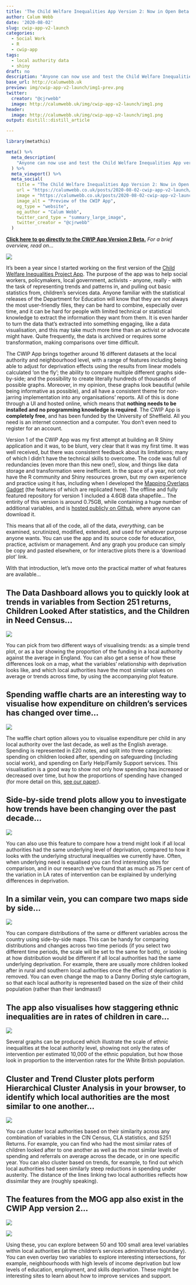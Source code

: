 ```yaml
---
title: 'The Child Welfare Inequalities App Version 2: Now in Open Beta'
author: Calum Webb
date: '2020-08-02'
slug: cwip-app-v2-launch
categories:
  - Social Work 
  - R
  - cwip-app
tags:
  - local authority data
  - shiny
draft: no
description: "Anyone can now use and test the Child Welfare Inequalities App version 2. This blog post provides a link to the new version of the app, plus a brief description of its features."
base_url: http://calumwebb.uk
preview: img/cwip-app-v2-launch/img1-prev.png
twitter:
  creator: "@cjrwebb"
  image: http://calumwebb.uk/img/cwip-app-v2-launch/img1.png
header:
  image: http://calumwebb.uk/img/cwip-app-v2-launch/img1.png
output: distill::distill_article

---
```


```r
library(metathis)

meta() %>%
  meta_description(
    "Anyone can now use and test the Child Welfare Inequalities App version 2. This blog post provides a link to the new version of the app, plus a brief description of its features."
  ) %>% 
  meta_viewport() %>% 
  meta_social(
    title = "The Child Welfare Inequalities App Version 2: Now in Open Beta",
    url = "https://calumwebb.co.uk/posts/2020-08-02-cwip-app-v2-launch/",
    image = "https://calumwebb.co.uk/posts/2020-08-02-cwip-app-v2-launch/img/cwip-app-v2-launch/img1.jpeg",
    image_alt = "Preview of the CWIP App",
    og_type = "website",
    og_author = "Calum Webb",
    twitter_card_type = "summary_large_image",
    twitter_creator = "@cjrwebb"
  )


```

**[Click here to go directly to the CWIP App Version 2 Beta.](https://webb.shinyapps.io/cwip-app-v2)** *For a brief overview, read on...*

![](img/cwip-app-v2-launch/img1.png)

It's been a year since I started working on the first version of the [Child Welfare Inequalities Project App](www.cwip-app.co.uk). The purpose of the app was to help social workers, policymakers, local government, activists - anyone, really - with the task of representing trends and patterns in, and pulling out basic statistics from, children's services data. Anyone familiar with the statistical releases of the Department for Education will know that they are not always the most user-friendly files, they can be hard to combine, especially over time, and it can be hard for people with limited technical or statistical knowledge to extract the information they want from them. It is even harder to turn the data that's extracted into something engaging, like a data visualisation, and this may take much more time than an activist or advocate might have. Quite frequently, the data is archived or requires some transformation, making comparisons over time difficult. 

The CWIP App brings together around 16 different datasets at the local authority and neighbourhood level, with a range of features including being able to adjust for deprivation effects using the results from linear models calculated 'on the fly'; the ability to compare multiple different graphs side-by-side; and the possibility to create literally hundreds of thousands of possible graphs. Moreover, in my opinion, these graphs look beautiful (while being informative as possible), and all have a consistent theme for non-jarring implementation into any organisations' reports. All of this is done through a UI and hosted online, which means that **nothing needs to be installed and no programming knowledge is required**. The CWIP App is **completely free**, and has been funded by the University of Sheffield. All you need is an internet connection and a computer. You don't even need to register for an account.

Version 1 of the CWIP App was my first attempt at building an R Shiny application and it was, to be blunt, very clear that it was my first time. It was well received, but there was consistent feedback about its limitations; many of which I didn't have the technical skills to overcome. The code was full of redundancies (even more than this new one!), slow, and things like data storage and transformation were inefficient. In the space of a year, not only have the R community and Shiny resources grown, but my own experience and practice using it has, including when I developed the [Mapping Overlaps Gadget](https://webb.shinyapps.io/mog_education) (the features of which are replicated here). The offline and fully featured repository for version 1 included a 4.6GB data shapefile... The entirity of this version is around 0.75GB, while containing a huge number of additional variables, and is [hosted publicly on Github](https://github.com/cjrwebb/cwip-app), where anyone can download it. 

This means that all of the code, all of the data, *everything*, can be examined, scrutinized, modified, extended, and used for whatever purpose anyone wants. You can use the app and its source code for education, practice, activism or management. And any graph you produce can simply be copy and pasted elsewhere, or for interactive plots there is a 'download plot' link.  

With that introduction, let's move onto the practical matter of what features are available...


## The Data Dashboard allows you to quickly look at trends in variables from Section 251 returns, Children Looked After statistics, and the Children in Need Census...

![](img/cwip-app-v2-launch/gif1.gif)

You can pick from two different ways of visualising trends: as a simple trend plot, or as a bar showing the proportion of the funding in a local authority against the average in England. You can also get a sense of how these differences look on a map, what the variables' relationship with deprivation looks like, and which local authorities have the most similar values on average or trends across time, by using the accompanying plot feature. 

## Spending waffle charts are an interesting way to visualise how expenditure on children's services has changed over time...

![](img/cwip-app-v2-launch/gif2.gif)

The waffle chart option allows you to visualise expenditure per child in any local authority over the last decade, as well as the English average. Spending is represented in £20 notes, and split into three categories: spending on children looked after, spending on safeguarding (including social work), and spending on Early Help/Family Support services. This visualisation is a good way to show not only how spending has increased or decreased over time, but how the proportions of spending have changed (for more detail on this, [see our paper](https://www.tandfonline.com/doi/abs/10.1080/03003930.2018.1430028?journalCode=flgs20)). 

## Side-by-side trend plots allow you to investigate how trends have been changing over the past decade...

![](img/cwip-app-v2-launch/gif3.gif)

You can also use this feature to compare how a trend might look if all local authorities had the same underlying level of deprivation, compared to how it looks with the underlying structural inequalities we currently have. Often, when underlying need is equalised you can find interesting sites for comparison, and in our research we've found that as much as 75 per cent of the variation in LA rates of intervention can be explained by underlying differences in deprivation. 

## In a similar vein, you can compare two maps side by side... 

![](img/cwip-app-v2-launch/gif4.gif)

You can compare distributions of the same or different variables across the country using side-by-side maps. This can be handy for comparing distributions and changes across two time periods (if you select two different time periods, the scale will be set to the same for both), or looking at how distribution would be different if all local authorities had the same underlying deprivation. For example, there are usually more children looked after in rural and southern local authorities once the effect of deprivation is removed. You can even change the map to a Danny Dorling style cartogram, so that each local authority is represented based on the size of their child population (rather than their landmass!)


## The app also visualises how staggering ethnic inequalities are in rates of children in care...

![](img/cwip-app-v2-launch/gif5.gif)

Several graphs can be produced which illustrate the scale of ethnic inequalities at the local authority level, showing not only the rates of intervention per estimated 10,000 of the ethnic population, but how those look in proportion to the intervention rates for the White British population. 


## Cluster and Trend Cluster plots perform Hierarchical Cluster Analysis in your browser, to identify which local authorities are the most similar to one another...

![](img/cwip-app-v2-launch/gif6.gif)

You can cluster local authorities based on their similarity across any combination of variables in the CIN Census, CLA statistics, and S251 Returns. For example, you can find who had the most similar rates of children looked after to one another as well as the most similar levels of spending and referrals on average across the decade, or in one specific year. You can also cluster based on trends, for example, to find out which local authorities had seen similarly steep reductions in spending under austerity. The distance of the lines linking two local authorities reflects how dissimilar they are (roughly speaking).

## The features from the MOG app also exist in the CWIP App version 2...

![](img/cwip-app-v2-launch/gif7.gif)


![](img/cwip-app-v2-launch/gif8.gif)

Using these, you can explore between 50 and 100 small area level variables within local authorities (at the children's services administrative boundary). You can even overlay two variables to explore interesting intersections, for example, neighbourhoods with high levels of income deprivation but low levels of education, employment, and skills deprivation. These might be interesting sites to learn about how to improve services and support. 